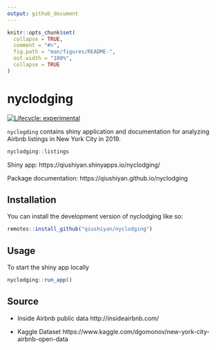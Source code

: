 ```yaml
---
output: github_document
---
```


<!-- README.md is generated from README.Rmd. Please edit that file -->

```r
knitr::opts_chunk$set(
  collapse = TRUE,
  comment = "#>",
  fig.path = "man/figures/README-",
  out.width = "100%",
  collapse = TRUE
)
```

# nyclodging

<!-- badges: start -->
[![Lifecycle: experimental](https://img.shields.io/badge/lifecycle-experimental-orange.svg)](https://lifecycle.r-lib.org/articles/stages.html#experimental)
<!-- badges: end -->

`nyclogding` contains shiny application and documentation for analyzing Airbnb listings in New York City in 2019. 


```r
nyclodging::listings
```


Shiny app:  https://qiushiyan.shinyapps.io/nyclodging/

Package documentation: https://qiushiyan.github.io/nyclodging


## Installation

You can install the development version of nyclodging like so:

``` r
remotes::install_github("qiushiyan/nyclodging")
```

## Usage

To start the shiny app locally

```r
nyclodging::run_app()
```


## Source 

- Inside Airbnb public data http://insideairbnb.com/

- Kaggle Dataset https://www.kaggle.com/dgomonov/new-york-city-airbnb-open-data



